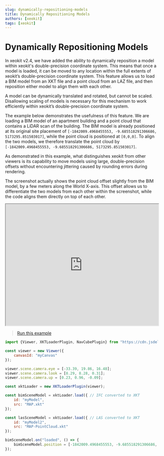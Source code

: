 ```yaml
---
slug: dynamically-repositioning-models
title: Dynamically Repositioning Models
authors: [xeokit]
tags: [xeokit]
---
```


# Dynamically Repositioning Models

In xeokit v2.4, we have added the ability to dynamically reposition a model within xeokit's double-precision coordinate system. This means that once a model is loaded, it can be moved to any location within the full extents of xeokit’s double-precision coordinate system. This feature allows us to load a BIM model from an XKT file and a point cloud from an LAZ file, and then reposition either model to align them with each other.

A model can be dynamically translated and rotated, but cannot be scaled. Disallowing scaling of models is necessary for this mechanism to work efficiently within xeokit’s double-precision coordinate system.

<!-- truncate -->

The example below demonstrates the usefulness of this feature. We are loading a BIM model of an apartment building and a point cloud that contains a LiDAR scan of the building. The BIM model is already positioned at its original site placement of `[-1842009.4968455553, -9.685518291306686, 5173295.851503017]`, while the point cloud is positioned at `[0,0,0]`. To align the two models, we therefore translate the point cloud by `[-1842009.4968455553, -9.685518291306686, 5173295.851503017]`.

As demonstrated in this example, what distinguishes xeokit from other viewers is its capability to move models using large, double-precision offsets without encountering jittering caused by rounding errors during rendering.

The screenshot actually shows the point cloud offset slightly from the BIM model, by a few meters along the World X-axis. This offset allows us to differentiate the two models from each other within the screenshot, while the code aligns them directly on top of each other.

<iframe width="100%" height="400" src="https://xeokit.github.io/xeokit-sdk/examples/lidar/xkt_MAP_alignPointCloud.html"></iframe>

> [Run this example](https://xeokit.github.io/xeokit-sdk/examples/lidar/#xkt_MAP_alignPointCloud)

```js
import {Viewer, XKTLoaderPlugin, NavCubePlugin} from "https://cdn.jsdelivr.net/npm/@xeokit/xeokit-sdk/dist/xeokit-sdk.es.min.js";

const viewer = new Viewer({
    canvasId: "myCanvas"
});

viewer.scene.camera.eye = [-33.39, 19.86, 16.48];
viewer.scene.camera.look = [8.29, 8.28, 0.31];
viewer.scene.camera.up = [0.23, 0.96, -0.09];

const xktLoader = new XKTLoaderPlugin(viewer);

const bimSceneModel = xktLoader.load({ // IFC converted to XKT
    id: "myModel",
    src: "MAP.xkt"
});

const lasSceneModel = xktLoader.load({ // LAS converted to XKT
    id: "myModel2",
    src: "MAP-PointCloud.xkt"
});

bimSceneModel.on("loaded", () => {
    bimSceneModel.position = [-1842009.4968455553, -9.685518291306686, 5173295.851503017]
});
```
